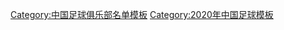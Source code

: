 {{Football squad with groups
|name=2020年中甲分类名单北京人和
|bgcolor=#FF4000
|bordercolor=#000000
|textcolor=#F8F8F8
|title=[[北京人和足球俱乐部|<span style="color:#F8F8F8">北京人和</span>]] — [[2020年中国足球甲级联赛|<span style="color:#F8F8F8">2020年</span>]][[中国足球协会甲级联赛|<span style="color:#F8F8F8">中甲联赛第 17 名</span>]]
|group1=全年参赛球员
|list1=<div>
{{Football squad2 player|no=3|name={{link-en|刘博洋|Liu Boyang}}}}
{{Football squad2 player|no=5|name=[[万厚良]]}}
{{Football squad2 player|no=6|name=[[金成俊]]}}
{{Football squad2 player|no=7|name=[[靳辉]]}}
{{Football squad2 player|no=8|name={{link-en|张宇峰|Zhang Yufeng (footballer)}}}}
{{Football squad2 player|no=9|name=[[余文鹤]]}}
{{Football squad2 player|no=10|name=[[曹永竞]]}}
{{Football squad2 player|no=11|name=[[张文钊]]}}
{{Football squad2 player|no=12|name=[[张烈 (足球运动员)|张烈]]}}
{{Football squad2 player|no=13|name=[[刘向伟]]}}
{{Football squad2 player|no=14|name=[[刘耀鑫]]}}
{{Football squad2 player|no=15|name=[[石继玮]]}}
{{Football squad2 player|no=16|name=[[朱子林]]}}
{{Football squad2 player|no=17|name=[[刘健 (足球运动员)|刘健]]}}
{{Football squad2 player|no=18|name={{link-en|孙伟哲|Sun Weizhe}}}}
{{Football squad2 player|no=19|name=[[刘鑫宇]]}}
{{Football squad2 player|no=21|name=[[刘映辰]]}}
{{Football squad2 player|no=23|name=[[罗安东]]}}
{{Football squad2 player|no=25|name=[[矫喆]]}}
{{Football squad2 player|no=27|name={{Flagicon|BRA}} [[堤亞高·利安高|-{zh-hans:蒂亚戈;zh-hk:利安高}-]]}}
{{Football squad2 player|no=28|name=[[李成龙]]}}
{{Football squad2 player|no=29|name={{link-en|尼扎木丁·阿凡提|Nizamdin Ependi|尼扎木丁}}}}
{{Football squad2 player|no=31|name=[[杨朝辉]]}}
{{Football squad2 player|no=33|name=[[李世森]]}}
{{Football squad2 player|no=34|name=[[武泂德]]}}
{{Football squad2 player|no=35|name=[[林靖昊]]}}
{{Football squad2 player|no=36|name=[[邵帅 (1997年)|邵帅]]}}
{{Football squad2 player|no=37|name=[[侯哲]]}}
{{Football squad2 player|no=38|name=[[付杰]]}}
{{Football squad2 player|no=39|name=[[黄健健]]}}
</div>
|group2=夏季转入球员
|list2=<div>
</div>
|group3=夏季转出球员
|list3=<div>
{{Football squad2 player|no=20|name={{flagicon|AUS}} {{flagicon|HKG}} [[黄振声 (足球运动员)|黄振声]]}}
</div>
|group4=主教练
|list4=[[王波 (足球教练)|王波]]
}}
<noinclude>
{{DEFAULTSORT:Beijing Renhe F.C. Squad 2020}}
[[Category:中国足球俱乐部名单模板]]
[[Category:2020年中国足球模板]]
</noinclude>